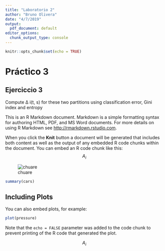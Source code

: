```yaml
---
title: "Laboratorio 2"
author: "Bruno Olivera"
date: "4/7/2019"
output:
  pdf_document: default
editor_options: 
  chunk_output_type: console
---
```


```r
knitr::opts_chunk$set(echo = TRUE)
```

# Práctico 3
## Ejerciccio 3

Compute ∆ i(t, s) for these two partitions using classification error, Gini index and entropy

This is an R Markdown document. Markdown is a simple formatting syntax for authoring HTML, PDF, and MS Word documents. For more details on using R Markdown see <http://rmarkdown.rstudio.com>.

When you click the **Knit** button a document will be generated that includes both content as well as the output of any embedded R code chunks within the document. You can embed an R code chunk like this: $$A_i$$

![chuare](GRAFO-1.png)

```r
summary(cars)
```

## Including Plots

You can also embed plots, for example:

```r
plot(pressure)
```

Note that the `echo = FALSE` parameter was added to the code chunk to prevent printing of the R code that generated the plot.





$$
A_i
$$

